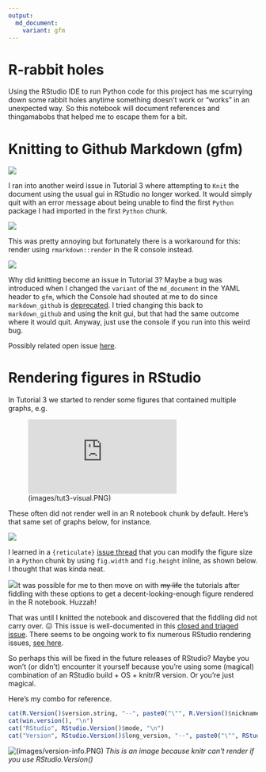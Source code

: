 ```yaml
---
output:
  md_document:
    variant: gfm
---
```


# R-rabbit holes

Using the RStudio IDE to run Python code for this project has me scurrying down some rabbit holes anytime something doesn't work or "works" in an unexpected way. So this notebook will document references and thingamabobs that helped me to escape them for a bit.

# Knitting to Github Markdown (gfm)

![](images/knit-gui.PNG)

I ran into another weird issue in Tutorial 3 where attempting to `Knit` the document using the usual gui in RStudio no longer worked. It would simply quit with an error message about being unable to find the first `Python` package I had imported in the first `Python` chunk.

![](images/render-using-knit-gui.PNG)

This was pretty annoying but fortunately there is a workaround for this: render using `rmarkdown::render` in the R console instead.

[![](images/render-using-console.PNG)](https://github.com/rstudio/reticulate/issues/863#issuecomment-1096556772)

Why did knitting become an issue in Tutorial 3? Maybe a bug was introduced when I changed the `variant` of the `md_document` in the YAML header to `gfm`, which the Console had shouted at me to do since `markdown_github` is  [deprecated](https://github.com/r-lib/pkgdown/pull/1473). I tried changing this back to `markdown_github` and using the knit gui, but that had the same outcome where it would quit. Anyway, just use the console if you run into this weird bug. 

Possibly related open issue [here](https://github.com/rstudio/reticulate/issues/863). 

# Rendering figures in RStudio

In Tutorial 3 we started to render some figures that contained multiple graphs, e.g.

![(images/tut3-visual.PNG)](https://uvadlc-notebooks.readthedocs.io/en/latest/tutorial_notebooks/tutorial3/Activation_Functions.html#Visualizing-the-gradient-flow-after-initialization)

These often did not render well in an R notebook chunk by default. Here's that same set of graphs below, for instance.

![](images/tut3-visual-rchunk-bad.PNG)

I learned in a `{reticulate}` [issue thread](https://github.com/rstudio/reticulate/issues/1140#issuecomment-1625607199) that you can modify the figure size in a `Python` chunk by using `fig.width` and `fig.height` inline, as shown below. I thought that was kinda neat.

![](images/tut3-visual-rchunk-better.PNG)It was possible for me to then move on with ~~my life~~ the tutorials after fiddling with these options to get a decent-looking-enough figure rendered in the R notebook. Huzzah!

That was until I knitted the notebook and discovered that the fiddling did not carry over. 😖 This issue is well-documented in this [closed and triaged issue](https://github.com/rstudio/rstudio/issues/4521#issuecomment-1414371481). There seems to be ongoing work to fix numerous RStudio rendering issues, [see here](https://github.com/rstudio/rstudio/issues/12740).

So perhaps this will be fixed in the future releases of RStudio? Maybe you won't (or didn't) encounter it yourself because you're using some (magical) combination of an RStudio build + OS + knitr/R version. Or you're just magical.

Here's my combo for reference.

```r
cat(R.Version()$version.string, "--", paste0("\"", R.Version()$nickname, "\""), "\n")
cat(win.version(), "\n")
cat("RStudio", RStudio.Version()$mode, "\n")
cat("Version", RStudio.Version()$long_version, "--", paste0("\"", RStudio.Version()$release_name, "\""))
```

![(images/version-info.PNG)](https://community.rstudio.com/t/rstudio-version-not-found-on-knit/8088/3)
*This is an image because knitr can\'t render if you use RStudio.Version()*
